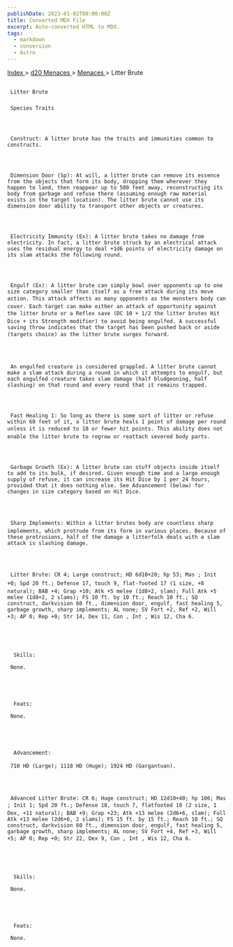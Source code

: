 ```yaml
---
publishDate: 2023-01-02T00:00:00Z
title: Converted MDX File
excerpt: Auto-converted HTML to MDX.
tags:
  - markdown
  - conversion
  - Astro
---
```







[
      Index
     ](-index)
     >
     [
      d20 Menaces
     ](menaces-d20-index)
     >
     [
      Menaces
     ](menaces-d20-menaces-index)
     > Litter Brute
    





## 
     Litter Brute
    


### 
     Species Traits
    



     Construct: A litter brute has the traits and immunities common to constructs.
    



     Dimension Door (Sp): At will, a litter brute can remove its essence from the objects that form its body, dropping them wherever they happen to land, then reappear up to 500 feet away, reconstructing its body from garbage and refuse there (assuming enough raw material exists in the target location). The litter brute cannot use its dimension door ability to transport other objects or creatures.
    



     Electricity Immunity (Ex): A litter brute takes no damage from electricity. In fact, a litter brute struck by an electrical attack uses the residual energy to deal +1d6 points of electricity damage on its slam attacks the following round.
    



     Engulf (Ex): A litter brute can simply bowl over opponents up to one size category smaller than itself as a free attack during its move action. This attack affects as many opponents as the monsters body can cover. Each target can make either an attack of opportunity against the litter brute or a Reflex save (DC 10 + 1/2 the litter brutes Hit Dice + its Strength modifier) to avoid being engulfed. A successful saving throw indicates that the target has been pushed back or aside (targets choice) as the litter brute surges forward.
    



     An engulfed creature is considered grappled. A litter brute cannot make a slam attack during a round in which it attempts to engulf, but each engulfed creature takes slam damage (half bludgeoning, half slashing) on that round and every round that it remains trapped.
    



     Fast Healing 1: So long as there is some sort of litter or refuse within 60 feet of it, a litter brute heals 1 point of damage per round unless it is reduced to 10 or fewer hit points. This ability does not enable the litter brute to regrow or reattach severed body parts.
    



     Garbage Growth (Ex): A litter brute can stuff objects inside itself to add to its bulk, if desired. Given enough time and a large enough supply of refuse, it can increase its Hit Dice by 1 per 24 hours, provided that it does nothing else. See Advancement (below) for changes in size category based on Hit Dice.
    



     Sharp Implements: Within a litter brutes body are countless sharp implements, which protrude from its form in various places. Because of these protrusions, half of the damage a litterfolk deals with a slam attack is slashing damage.
    



     Litter Brute: CR 4; Large construct; HD 6d10+20; hp 53; Mas ; Init +0; Spd 20 ft.; Defense 17, touch 9, flat-footed 17 (1 size, +8 natural); BAB +4; Grap +10; Atk +5 melee (1d8+2, slam); Full Atk +5 melee (1d8+2, 2 slams); FS 10 ft. by 10 ft.; Reach 10 ft.; SQ construct, darkvision 60 ft., dimension door, engulf, fast healing 5, garbage growth, sharp implements; AL none; SV Fort +2, Ref +2, Will +3; AP 0; Rep +0; Str 14, Dex 11, Con , Int , Wis 12, Cha 6.
    




      Skills:
     
     None.
    




      Feats:
     
     None.
    




      Advancement:
     
     710 HD (Large); 1118 HD (Huge); 1924 HD (Gargantuan).
    



     Advanced Litter Brute: CR 6; Huge construct; HD 12d10+40; hp 106; Mas ; Init 1; Spd 20 ft.; Defense 18, touch 7, flatfooted 18 (2 size, 1 Dex, +11 natural); BAB +9; Grap +23; Atk +13 melee (2d6+6, slam); Full Atk +13 melee (2d6+6, 2 slams); FS 15 ft. by 15 ft.; Reach 10 ft.; SQ construct, darkvision 60 ft., dimension door, engulf, fast healing 5, garbage growth, sharp implements; AL none; SV Fort +4, Ref +3, Will +5; AP 0; Rep +0; Str 22, Dex 9, Con , Int , Wis 12, Cha 6.
    




      Skills:
     
     None.
    




      Feats:
     
     None.
    




